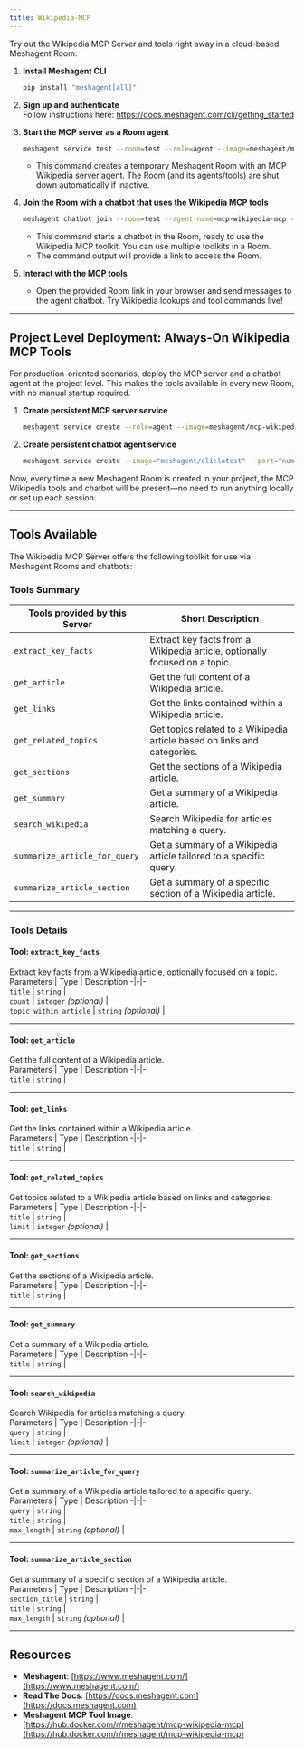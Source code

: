 ```yaml
---
title: Wikipedia-MCP
---
```



Try out the Wikipedia MCP Server and tools right away in a cloud-based Meshagent Room:

1. **Install Meshagent CLI**  
   ```bash
   pip install "meshagent[all]"
   ```
2. **Sign up and authenticate**  
   Follow instructions here: https://docs.meshagent.com/cli/getting_started

3. **Start the MCP server as a Room agent**  
   ```bash
   meshagent service test --room=test --role=agent --image=meshagent/mcp-wikipedia-mcp:latest --env MESHAGENT_PORT=8001 --port="num=8001 path=/webhook liveness=/ type=meshagent.callable" --name=mcp-wikipedia-mcp-service-test
   ```
   - This command creates a temporary Meshagent Room with an MCP Wikipedia server agent. The Room (and its agents/tools) are shut down automatically if inactive.
   
4. **Join the Room with a chatbot that uses the Wikipedia MCP tools**  
   ```bash
   meshagent chatbot join --room=test --agent-name=mcp-wikipedia-mcp --name=mcp-wikipedia-mcp --toolkit=mcp-wikipedia-mcp
   ```
   - This command starts a chatbot in the Room, ready to use the Wikipedia MCP toolkit. You can use multiple toolkits in a Room.
   - The command output will provide a link to access the Room.

5. **Interact with the MCP tools**
   - Open the provided Room link in your browser and send messages to the agent chatbot. Try Wikipedia lookups and tool commands live!

---

## Project Level Deployment: Always-On Wikipedia MCP Tools

For production-oriented scenarios, deploy the MCP server and a chatbot agent at the project level. This makes the tools available in every new Room, with no manual startup required.

1. **Create persistent MCP server service**  
   ```bash
   meshagent service create --role=agent --image=meshagent/mcp-wikipedia-mcp:latest --env MESHAGENT_PORT=8001 --port="num=8001 path=/webhook liveness=/ type=meshagent.callable" --name=mcp-wikipedia-mcp-service
   ```

2. **Create persistent chatbot agent service**  
   ```bash
   meshagent service create --image="meshagent/cli:latest" --port="num=9001 path=/agent liveness=/ type=meshagent.callable participant_name=mcp-wikipedia-mcp-chatbot" --env="MESHAGENT_PORT=9001" --name="mcp-wikipedia-mcp-chatbot-service" --command="meshagent chatbot service --agent-name=mcp-wikipedia-mcp-chatbot --toolkit=mcp-wikipedia-mcp"
   ```

Now, every time a new Meshagent Room is created in your project, the MCP Wikipedia tools and chatbot will be present—no need to run anything locally or set up each session.

---

## Tools Available

The Wikipedia MCP Server offers the following toolkit for use via Meshagent Rooms and chatbots:

### Tools Summary

Tools provided by this Server | Short Description
-|-  
`extract_key_facts` | Extract key facts from a Wikipedia article, optionally focused on a topic.
`get_article` | Get the full content of a Wikipedia article.
`get_links` | Get the links contained within a Wikipedia article.
`get_related_topics` | Get topics related to a Wikipedia article based on links and categories.
`get_sections` | Get the sections of a Wikipedia article.
`get_summary` | Get a summary of a Wikipedia article.
`search_wikipedia` | Search Wikipedia for articles matching a query.
`summarize_article_for_query` | Get a summary of a Wikipedia article tailored to a specific query.
`summarize_article_section` | Get a summary of a specific section of a Wikipedia article.

---

### Tools Details

#### Tool: **`extract_key_facts`**
Extract key facts from a Wikipedia article, optionally focused on a topic.  
Parameters | Type | Description
-|-|-  
`title` | `string` |  
`count` | `integer` *(optional)* |  
`topic_within_article` | `string` *(optional)* |  

---

#### Tool: **`get_article`**
Get the full content of a Wikipedia article.  
Parameters | Type | Description
-|-|-  
`title` | `string` |  

---

#### Tool: **`get_links`**
Get the links contained within a Wikipedia article.  
Parameters | Type | Description
-|-|-  
`title` | `string` |  

---

#### Tool: **`get_related_topics`**
Get topics related to a Wikipedia article based on links and categories.  
Parameters | Type | Description
-|-|-  
`title` | `string` |  
`limit` | `integer` *(optional)* |  

---

#### Tool: **`get_sections`**
Get the sections of a Wikipedia article.  
Parameters | Type | Description
-|-|-  
`title` | `string` |  

---

#### Tool: **`get_summary`**
Get a summary of a Wikipedia article.  
Parameters | Type | Description
-|-|-  
`title` | `string` |  

---

#### Tool: **`search_wikipedia`**
Search Wikipedia for articles matching a query.  
Parameters | Type | Description
-|-|-  
`query` | `string` |  
`limit` | `integer` *(optional)* |  

---

#### Tool: **`summarize_article_for_query`**
Get a summary of a Wikipedia article tailored to a specific query.  
Parameters | Type | Description
-|-|-  
`query` | `string` |  
`title` | `string` |  
`max_length` | `string` *(optional)* |  

---

#### Tool: **`summarize_article_section`**
Get a summary of a specific section of a Wikipedia article.  
Parameters | Type | Description
-|-|-  
`section_title` | `string` |  
`title` | `string` |  
`max_length` | `string` *(optional)* |  

---

## Resources

- **Meshagent**: [https://www.meshagent.com/](https://www.meshagent.com/)
- **Read The Docs**: [https://docs.meshagent.com](https://docs.meshagent.com)
- **Meshagent MCP Tool Image**: [https://hub.docker.com/r/meshagent/mcp-wikipedia-mcp](https://hub.docker.com/r/meshagent/mcp-wikipedia-mcp)